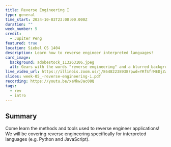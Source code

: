 ```yaml
---
title: Reverse Engineering I
type: general
time_start: 2024-10-03T23:00:00.000Z
duration: ""
week_number: 5
credit:
  - Jupiter Peng
featured: true
location: Siebel CS 1404
description: Learn how to reverse engineer interpreted languages!
card_image:
  background: adobestock_113263106.jpeg
  alt: Gears with the words "reverse engineering" and a blurred background
live_video_url: https://illinois.zoom.us/j/86482238938?pwd=YRfSfrMEDjZw8G2yxzvKX3BAoGDRS5.1
slides: week-05_-reverse-engineering-i.pdf
recording: https://youtu.be/xaMkwJac08Q
tags:
  - rev
  - intro
---
```

## Summary

Come learn the methods and tools used to reverse engineer applications! We will be covering reverse engineering specifically for interpreted languages (e.g. Python and JavaScript).
